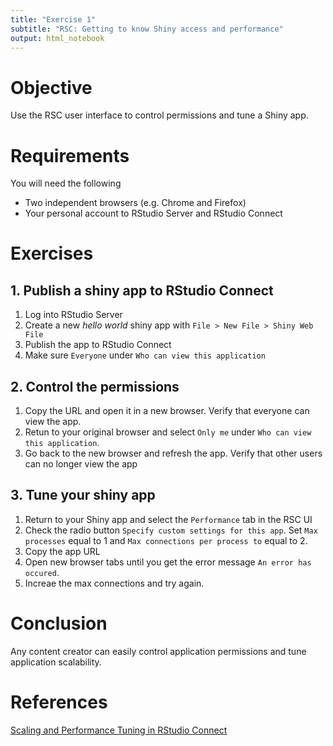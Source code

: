 ```yaml
---
title: "Exercise 1"
subtitle: "RSC: Getting to know Shiny access and performance"
output: html_notebook
---
```


# Objective

Use the RSC user interface to control permissions and tune a Shiny app.

# Requirements

You will need the following

* Two independent browsers (e.g. Chrome and Firefox)
* Your personal account to RStudio Server and RStudio Connect

# Exercises

## 1. Publish a shiny app to RStudio Connect

1. Log into RStudio Server
2. Create a new *hello world* shiny app with `File > New File > Shiny Web File`
3. Publish the app to RStudio Connect
4. Make sure `Everyone` under `Who can view this application`

## 2. Control the permissions

1. Copy the URL and open it in a new browser. Verify that everyone can view the app.
2. Retun to your original browser and select `Only me` under `Who can view this application`.
3. Go back to the new browser and refresh the app. Verify that other users can no longer view the app

## 3. Tune your shiny app

1. Return to your Shiny app and select the `Performance` tab in the RSC UI
2. Check the radio button `Specify custom settings for this app`. Set `Max processes` equal to 1 and `Max connections per process to` equal to 2.
3. Copy the app URL
4. Open new browser tabs until you get the error message `An error has occured`.
5. Increae the max connections and try again.

# Conclusion

Any content creator can easily control application permissions and tune application scalability.

# References

[Scaling and Performance Tuning in RStudio Connect](https://support.rstudio.com/hc/en-us/articles/231874748)